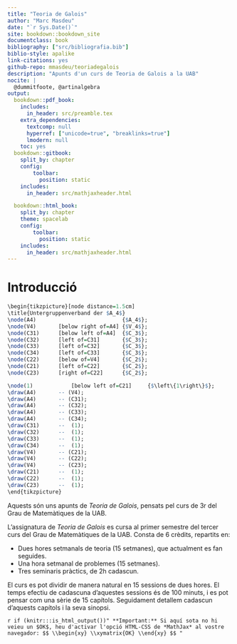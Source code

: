 ```yaml
---
title: "Teoria de Galois"
author: "Marc Masdeu"
date: "`r Sys.Date()`"
site: bookdown::bookdown_site
documentclass: book
bibliography: ["src/bibliografia.bib"]
biblio-style: apalike
link-citations: yes
github-repo: mmasdeu/teoriadegalois
description: "Apunts d'un curs de Teoria de Galois a la UAB"
nocite: | 
  @dummitfoote, @artinalgebra
output:
  bookdown::pdf_book:
    includes:
      in_header: src/preamble.tex
    extra_dependencies:
      textcomp: null
      hyperref: ["unicode=true", "breaklinks=true"]
      lmodern: null
    toc: yes
  bookdown::gitbook:
    split_by: chapter
    config:
        toolbar:
          position: static
    includes:
      in_header: src/mathjaxheader.html

  bookdown::html_book:
    split_by: chapter
    theme: spacelab
    config:
        toolbar:
          position: static
    includes:
      in_header: src/mathjaxheader.html
---
```

# Introducció {-}


```r
\begin{tikzpicture}[node distance=1.5cm]
\title{Untergruppenverband der $A_4$}
\node(A4)                           {$A_4$};
\node(V4)       [below right of=A4] {$V_4$};
\node(C31)      [below left of=A4]  {$C_3$};
\node(C32)      [left of=C31]       {$C_3$};
\node(C33)      [left of=C32]       {$C_3$};
\node(C34)      [left of=C33]       {$C_3$};
\node(C22)      [below of=V4]       {$C_2$};
\node(C21)      [left of=C22]       {$C_2$};
\node(C23)      [right of=C22]      {$C_2$};

\node(1)            [below left of=C21]     {$\left\{1\right\}$};
\draw(A4)       -- (V4);
\draw(A4)       -- (C31);
\draw(A4)       -- (C32);
\draw(A4)       -- (C33);
\draw(A4)       -- (C34);
\draw(C31)      --  (1);
\draw(C32)      --  (1);
\draw(C33)      --  (1);
\draw(C34)      --  (1);
\draw(V4)       -- (C21);
\draw(V4)       -- (C22);
\draw(V4)       -- (C23);
\draw(C21)      --  (1);
\draw(C22)      --  (1);
\draw(C23)      --  (1);
\end{tikzpicture}
```

Aquests són uns apunts de *Teoria de Galois*, pensats pel curs de 3r del Grau de Matemàtiques de la UAB.

L'assignatura de *Teoria de Galois* es cursa al primer semestre del tercer curs del Grau de Matemàtiques de la UAB. Consta de 6 crèdits, repartits en:

- Dues hores setmanals de teoria (15 setmanes), que actualment es fan seguides.
- Una hora setmanal de problemes (15 setmanes).
- Tres seminaris pràctics, de 2h cadascun.

El curs es pot dividir de manera natural en 15 sessions de dues hores. El temps efectiu de cadascuna d'aquestes sessions és de 100 minuts, i es pot pensar com una sèrie de 15 capítols. Seguidament detallem cadascun d'aquests capítols i la seva sinopsi.


`r if (knitr:::is_html_output())"
**Important:** Si aquí sota no hi veieu un $OK$, heu d'activar l'opció HTML-CSS de *MathJax* al vostre navegador:
$$
\\begin{xy}
\\xymatrix{OK}
\\end{xy}
$$
"`
